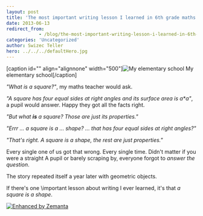 ```yaml
---
layout: post
title: 'The most important writing lesson I learned in 6th grade maths class'
date: 2013-06-13
redirect_from: 
            - /blog/the-most-important-writing-lesson-i-learned-in-6th-grade-maths-class/swizec/6237
categories: 'Uncategorized'
author: Swizec Teller
hero: ../../../defaultHero.jpg
---
```

\[caption id="" align="alignnone" width="500"]![My elementary school](https://www.filepicker.io/api/file/0H71ZANRNWT3G7eWWJId "My elementary school") My elementary school\[/caption]



_"What is a square?"_, my maths teacher would ask.



_"A square has four equal sides at right angles and its surface area is a\*a"_, a pupil would answer. Happy they got all the facts right.



_"But what **is** a square? Those are just its properties."_



_"Errr ... a square is a ... shape? ... that has four equal sides at right angles?"_



_"That's right. A square is a shape, the rest are just properties."_



Every single one of us got that wrong. Every single time. Didn't matter if you were a straight A pupil or barely scraping by, everyone forgot to _answer the question_.



The story repeated itself a year later with geometric objects.



If there's one \\important lesson about writing I ever learned, it's that _a square is a shape_.

[![Enhanced by Zemanta](http://img.zemanta.com/zemified_e.png?x-id=eef63233-86c9-48cf-8906-4153001d674e)](http://www.zemanta.com/?px "Enhanced by Zemanta")